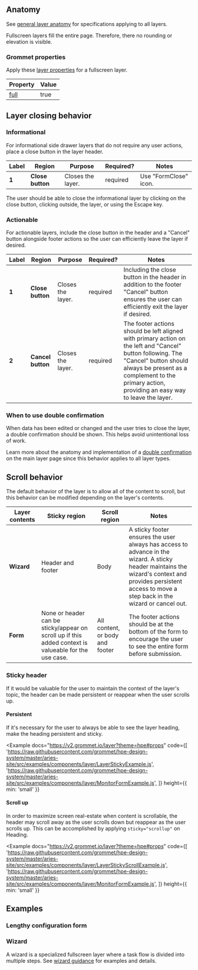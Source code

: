 
## Anatomy

See [general layer anatomy](/components/layer#anatomy) for specifications applying to all layers.

Fullscreen layers fill the entire page. Therefore, there no rounding or elevation is visible.

### Grommet properties

Apply these [layer properties](https://v2.grommet.io/layer) for a fullscreen layer.

| Property                                 | Value |
| ---------------------------------------- | ----- |
| [full](https://v2.grommet.io/layer#full) | true  |

## Layer closing behavior

### Informational

For informational side drawer layers that do not require any user actions, place a close button in the layer header.

<Example plain>
  <FullscreenLayerAnatomy informational />
</Example>

| Label | Region           | Purpose           | Required? | Notes                 |
| ----- | ---------------- | ----------------- | --------- | --------------------- |
| **1** | **Close button** | Closes the layer. | required  | Use "FormClose" icon. |

The user should be able to close the informational layer by clicking on the close button, clicking outside, the layer, or using the Escape key.

### Actionable

For actionable layers, include the close button in the header and a "Cancel" button alongside footer actions so the user can efficiently leave the layer if desired.

<Example plain>
  <FullscreenLayerAnatomy />
</Example>

| Label | Region            | Purpose           | Required? | Notes                                                                                                                                                                                                                                  |
| ----- | ----------------- | ----------------- | --------- | -------------------------------------------------------------------------------------------------------------------------------------------------------------------------------------------------------------------------------------- |
| **1** | **Close button**  | Closes the layer. | required  | Including the close button in the header in addition to the footer "Cancel" button ensures the user can efficiently exit the layer if desired.                                                                                         |
| **2** | **Cancel button** | Closes the layer. | required  | The footer actions should be left aligned with primary action on the left and "Cancel" button following. The "Cancel" button should always be present as a complement to the primary action, providing an easy way to leave the layer. |

### When to use double confirmation

When data has been edited or changed and the user tries to close the layer, a double confirmation should be shown. This helps avoid unintentional loss of work.

Learn more about the anatomy and implementation of a [double confirmation](/components/layer#when-to-use-double-confirmation) on the main layer page since this behavior applies to all layer types.

## Scroll behavior

The default behavior of the layer is to allow all of the content to scroll, but this behavior can be modified depending on the layer's contents.

| Layer contents | Sticky region                                                                                         | Scroll region                   | Notes                                                                                                                                                                                                       |
| -------------- | ----------------------------------------------------------------------------------------------------- | ------------------------------- | ----------------------------------------------------------------------------------------------------------------------------------------------------------------------------------------------------------- |
| **Wizard**     | Header and footer                                                                                     | Body                            | A sticky footer ensures the user always has access to advance in the wizard. A sticky header maintains the wizard's context and provides persistent access to move a step back in the wizard or cancel out. |
| **Form**       | None or header can be sticky/appear on scroll up if this added context is valueable for the use case. | All content, or body and footer | The footer actions should be at the bottom of the form to encourage the user to see the entire form before submission.                                                                                      |

### Sticky header

If it would be valuable for the user to maintain the context of the layer's topic, the header can be made persistent or reappear when the user scrolls up.

#### Persistent

If it's necessary for the user to always be able to see the layer heading, make the heading persistent and sticky.

<Example
  docs="https://v2.grommet.io/layer?theme=hpe#props"
  code={[
    'https://raw.githubusercontent.com/grommet/hpe-design-system/master/aries-site/src/examples/components/layer/LayerStickyExample.js',
    'https://raw.githubusercontent.com/grommet/hpe-design-system/master/aries-site/src/examples/components/layer/MonitorFormExample.js',
  ]}
  height={{ min: 'small' }}
>
  <LayerStickyExample />
</Example>

#### Scroll up

In order to maximize screen real-estate when content is scrollable, the header may scroll away as the user scrolls down but reappear as the user scrolls up. This can be accomplished by applying `sticky="scrollup"` on Heading.

<Example
  docs="https://v2.grommet.io/layer?theme=hpe#props"
  code={[
    'https://raw.githubusercontent.com/grommet/hpe-design-system/master/aries-site/src/examples/components/layer/LayerStickyScrollExample.js',
    'https://raw.githubusercontent.com/grommet/hpe-design-system/master/aries-site/src/examples/components/layer/MonitorFormExample.js',
  ]}
  height={{ min: 'small' }}
>
  <LayerStickyScrollExample />
</Example>

## Examples

### Lengthy configuration form

<Example template showResponsiveControls={[]}>
  <ConfigurationForm fullscreen />
</Example>

### Wizard

A wizard is a specialized fullscreen layer where a task flow is divided into multiple steps. See [wizard guidance](/templates/wizard) for examples and details.
